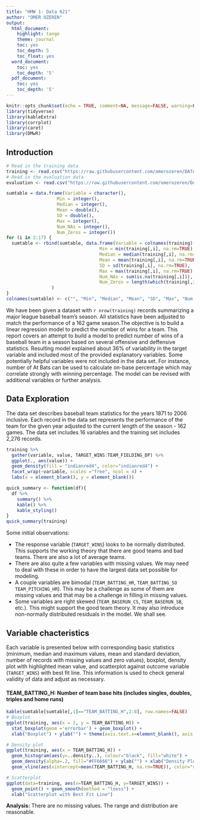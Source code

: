 ```yaml
---
title: "HMW 1- Data 621"
author: "OMER OZEREN"
output:
  html_document:
    highlight: tango
    theme: journal
    toc: yes
    toc_depth: 5
    toc_float: yes
  word_document:
    toc: yes
    toc_depth: '5'
  pdf_document:
    toc: yes
    toc_depth: '5'
---
```

```r
knitr::opts_chunk$set(echo = TRUE, comment=NA, message=FALSE, warning=FALSE)
library(tidyverse)
library(kableExtra)
library(corrplot)
library(caret)
library(DMwR)
```

## Introduction

```r
# Read in the training data
training <- read.csv("https://raw.githubusercontent.com/omerozeren/DATA621/master/moneyball-training-data.csv") 
# Read in the evaluation data
evaluation <- read.csv("https://raw.githubusercontent.com/omerozeren/DATA621/master/moneyball-evaluation-data.csv")
```
```r
sumtable = data.frame(Variable = character(),
                   Min = integer(),
                   Median = integer(),
                   Mean = double(),
                   SD = double(),
                   Max = integer(),
                   Num_NAs = integer(),
                   Num_Zeros = integer())
for (i in 2:17) {
  sumtable <- rbind(sumtable, data.frame(Variable = colnames(training)[i],
                                   Min = min(training[,i], na.rm=TRUE),
                                   Median = median(training[,i], na.rm=TRUE),
                                   Mean = mean(training[,i], na.rm=TRUE),
                                   SD = sd(training[,i], na.rm=TRUE),
                                   Max = max(training[,i], na.rm=TRUE),
                                   Num_NAs = sum(is.na(training[,i])),
                                   Num_Zeros = length(which(training[,i]==0)))
                 )
}
colnames(sumtable) <- c("", "Min", "Median", "Mean", "SD", "Max", "Num of NAs", "Num of Zeros")
```
We have been given a dataset with `r nrow(training)` records summarizing a major league baseball team's season.
All statistics have been adjusted to match the performance of a 162 game season.The objective is to build a linear regression model to predict the number of wins for a team.
This report covers an attempt to build a model to predict number of wins of a baseball team in a season based on several offensive and deffensive statistics. Resulting model explained about 36% of variability in the target variable and included most of the provided explanatory variables. Some potentially helpful variables were not included in the data set. For instance, number of At Bats can be used to calculate on-base percentage which may correlate strongly with winning percentage. The model can be revised with additional variables or further analysis. 



## Data Exploration

The data set describes baseball team statistics for the years 1871 to 2006 inclusive. Each record in the data set represents the performance of the team for the given year adjusted to the current length of the season - 162 games. The data set includes 16 variables and the training set includes 2,276 records.

```r
training %>%
  gather(variable, value, TARGET_WINS:TEAM_FIELDING_DP) %>%
  ggplot(., aes(value)) + 
  geom_density(fill = "indianred4", color="indianred4") + 
  facet_wrap(~variable, scales ="free", ncol = 4) +
  labs(x = element_blank(), y = element_blank())
```

```r
quick_summary <- function(df){
  df %>%
    summary() %>%
    kable() %>%
    kable_styling()
}
quick_summary(training)
```

Some initial observations:  

* The response variable (`TARGET_WINS`) looks to be normally distributed.  This supports the working theory that there are good teams and bad teams.  There are also a lot of average teams.
* There are also quite a few variables with missing values.  We may need to deal with these in order to have the largest data set possible for modeling.
* A couple variables are bimodal (`TEAM_BATTING_HR`, `TEAM_BATTING_SO` `TEAM_PITCHING_HR`).  This may be a challenge as some of them are missing values and that may be a challenge in filling in missing values.
* Some variables are right skewed (`TEAM_BASERUN_CS`, `TEAM_BASERUN_SB`, etc.).  This might support the good team theory.  It may also introduce non-normally distributed residuals in the model.  We shall see.  

## Variable chacteristics
Each variable is presented below with corresponding basic statistics (minimum, median and maximum values, mean and standard deviation, number of records with missing values and zero values), boxplot, density plot with highlighted mean value, and scatterplot against outcome variable (`TARGET_WINS`) with best fit line. This information is used to check general validity of data and adjust as necessary. 


#### TEAM_BATTING_H: Number of team base hits (includes singles, doubles, triples and home runs)

```r
kable(sumtable[sumtable[,1]=="TEAM_BATTING_H",2:8], row.names=FALSE)
# Boxplot
ggplot(training, aes(x = 1, y = TEAM_BATTING_H)) + 
  stat_boxplot(geom ='errorbar') + geom_boxplot() + 
  xlab("Boxplot") + ylab("") + theme(axis.text.x=element_blank(), axis.ticks.x=element_blank())

# Density plot
ggplot(training, aes(x = TEAM_BATTING_H)) + 
  geom_histogram(aes(y=..density..), colour="black", fill="white") +
  geom_density(alpha=.2, fill="#FF6666") + ylab("") + xlab("Density Plot with Mean") +
  geom_vline(aes(xintercept=mean(TEAM_BATTING_H, na.rm=TRUE)), color="red", linetype="dashed", size=1)

# Scatterplot
ggplot(data=training, aes(x=TEAM_BATTING_H, y=TARGET_WINS)) + 
  geom_point() + geom_smooth(method = "loess") +
  xlab("Scatterplot with Best Fit Line")

```

**Analysis:** There are no missing values. The range and distribution are reasonable.
